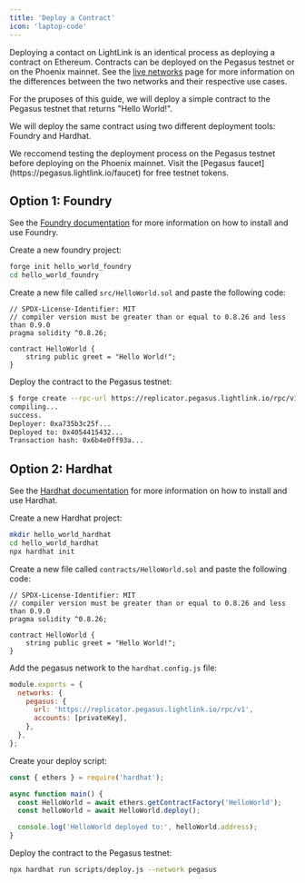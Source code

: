 ```yaml
---
title: 'Deploy a Contract'
icon: 'laptop-code'
---
```


Deploying a contact on LightLink is an identical process as deploying a contract on Ethereum.
Contracts can be deployed on the Pegasus testnet or on the Phoenix mainnet. See the
[live networks](/live-networks) page for more information on the differences between the two
networks and their respective use cases.

For the pruposes of this guide, we will deploy a simple contract to the Pegasus testnet that returns
"Hello World!".

We will deploy the same contract using two different deployment tools: Foundry and Hardhat.

<Note>
  We reccomend testing the deployment process on the Pegasus testnet before deploying on the Phoenix
  mainnet. Visit the [Pegasus faucet](https://pegasus.lightlink.io/faucet) for free testnet tokens.
</Note>

## Option 1: Foundry

See the [Foundry documentation](https://book.getfoundry.sh/getting-started/installation) for more
information on how to install and use Foundry.

Create a new foundry project:

```bash
forge init hello_world_foundry
cd hello_world_foundry
```

Create a new file called `src/HelloWorld.sol` and paste the following code:

```solidity
// SPDX-License-Identifier: MIT
// compiler version must be greater than or equal to 0.8.26 and less than 0.9.0
pragma solidity ^0.8.26;

contract HelloWorld {
    string public greet = "Hello World!";
}
```

Deploy the contract to the Pegasus testnet:

```bash
$ forge create --rpc-url https://replicator.pegasus.lightlink.io/rpc/v1 --private-key <your_private_key> src/HelloWorld.sol:HelloWorld
compiling...
success.
Deployer: 0xa735b3c25f...
Deployed to: 0x4054415432...
Transaction hash: 0x6b4e0ff93a...
```

## Option 2: Hardhat

See the [Hardhat documentation](https://hardhat.org/getting-started/) for more information on how to
install and use Hardhat.

Create a new Hardhat project:

```bash
mkdir hello_world_hardhat
cd hello_world_hardhat
npx hardhat init
```

Create a new file called `contracts/HelloWorld.sol` and paste the following code:

```solidity
// SPDX-License-Identifier: MIT
// compiler version must be greater than or equal to 0.8.26 and less than 0.9.0
pragma solidity ^0.8.26;

contract HelloWorld {
    string public greet = "Hello World!";
}
```

Add the pegasus network to the `hardhat.config.js` file:

```javascript
module.exports = {
  networks: {
    pegasus: {
      url: 'https://replicator.pegasus.lightlink.io/rpc/v1',
      accounts: [privateKey],
    },
  },
};
```

Create your deploy script:

```javascript
const { ethers } = require('hardhat');

async function main() {
  const HelloWorld = await ethers.getContractFactory('HelloWorld');
  const helloWorld = await HelloWorld.deploy();

  console.log('HelloWorld deployed to:', helloWorld.address);
}
```

Deploy the contract to the Pegasus testnet:

```bash
npx hardhat run scripts/deploy.js --network pegasus
```
